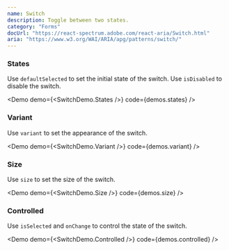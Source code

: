 ```yaml
---
name: Switch
description: Toggle between two states.
category: "Forms"
docUrl: "https://react-spectrum.adobe.com/react-aria/Switch.html"
aria: "https://www.w3.org/WAI/ARIA/apg/patterns/switch/"
---
```


### States

Use `defaultSelected` to set the initial state of the switch. Use `isDisabled`
to disable the switch.

<Demo demo={<SwitchDemo.States />} code={demos.states} />

### Variant

Use `variant` to set the appearance of the switch.

<Demo demo={<SwitchDemo.Variant />} code={demos.variant} />

### Size

Use `size` to set the size of the switch.

<Demo demo={<SwitchDemo.Size />} code={demos.size} />

### Controlled

Use `isSelected` and `onChange` to control the state of the switch.

<Demo demo={<SwitchDemo.Controlled />} code={demos.controlled} />
